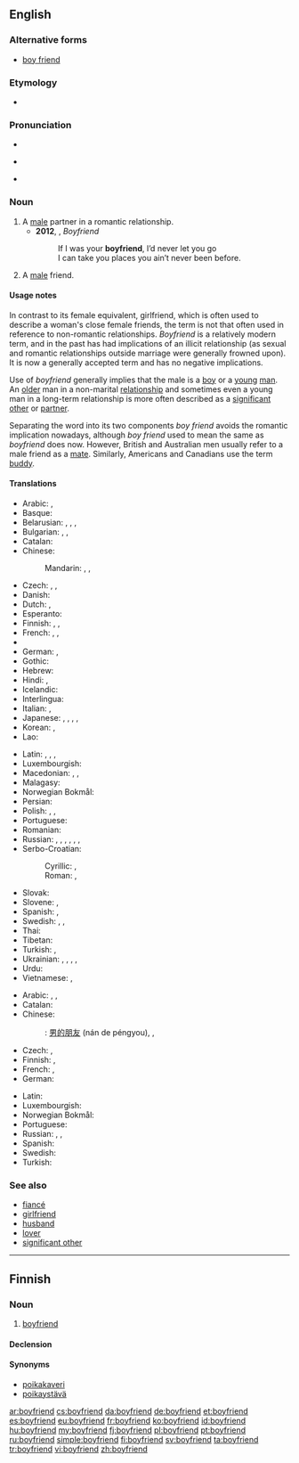 ==English==

===Alternative forms===
* [[boy friend]] {{qualifier|dated}}

===Etymology===
* {{compound|boy|friend}}

===Pronunciation===
* {{IPA|/ˈbɔɪ.ˌfrɛnd/|lang=en}}
* {{a|US}} {{IPA|/ˈbɔɪ.ˌfrɛnd/|/ˈbɔɪ.ˌfrɪnd/}}
* {{audio|En-us-boyfriend.ogg|Audio (US)}}

===Noun===
{{en-noun}}

# A [[male]] partner in a romantic relationship.
#* '''2012''', {{w|Justin Bieber}}, ''Boyfriend''
#*: If I was your '''boyfriend''', I’d never let you go<br>I can take you places you ain’t never been before.
# A [[male]] friend.

====Usage notes====
In contrast to its female equivalent, girlfriend, which is often used to describe a woman's close female friends, the term is not that often used in reference to non-romantic relationships. ''Boyfriend'' is a relatively modern term, and in the past has had implications of an illicit relationship (as sexual and romantic relationships outside marriage were generally frowned upon). It is now a generally accepted term and has no negative implications.

Use of ''boyfriend'' generally implies that the male is a [[boy]] or a [[young]] [[man]]. An [[old]]er man in a non-marital [[relationship]] and sometimes even a young man in a long-term relationship is more often described as a [[significant other]] or [[partner]].

Separating the word into its two components ''boy friend'' avoids the romantic implication nowadays, although ''boy friend'' used to mean the same as ''boyfriend'' does now. However, British and Australian men usually refer to a male friend as a [[mate]]. Similarly, Americans and Canadians use the term [[buddy]].

====Translations====
{{trans-top|male partner in a romantic relationship.}}
* Arabic: {{t-|ar|خليل|m|tr=xalīl}}, {{t+|ar|رفيق|m|tr=rafīq}}
* Basque: {{t+|eu|mutil-lagun}}
* Belarusian: {{t-|be|каханак|m|tr=kaxának|sc=Cyrl}}, {{t-|be|хлопец|m|tr=xlópec|sc=Cyrl}}, {{t-|be|сябар|m|tr=sjábar|sc=Cyrl}}, {{t-|be|прыяцель|m|tr=pryjácel’|sc=Cyrl}}
* Bulgarian: {{t+|bg|гадже|n|tr=gádže}} {{qualifier|boyfriend or girlfriend}}, {{t+|bg|приятел|m|tr=prijátel|sc=Cyrl}}, {{t+|bg|момче|n|tr=momčé|sc=Cyrl}}
* Catalan: {{t-|ca|xicot|m}}
* Chinese:
*: Mandarin: {{t-|cmn|男朋友|tr=nánpéngyou|sc=Hani}}, {{qualifier|boyfriend or [[girlfriend]]}} {{t|cmn|對象|sc=Hani}}, {{t|cmn|对象|tr=duìxiàng|sc=Hani}}
* Czech: {{t+|cs|přítel|m}}, {{t+|cs|kluk|m}}, {{t+|cs|milenec|m}}
* Danish: {{t+|da|kæreste}}
* Dutch: {{t+|nl|vriend|m}}, {{t+|nl|lief|n}}
* Esperanto: {{t-|eo|koramiko}}
* Finnish: {{t+|fi|poikaystävä}}, {{t-|fi|poikakaveri}} {{qualifier|boy}}, {{t+|fi|miesystävä}} {{qualifier|adult}}
* French: {{t+|fr|chum|m}} {{qualifier|Quebec}}, {{t+|fr|copain|m}}, {{t+|fr|petit ami|m}}
* {{trreq|Georgian}}
* German: {{t+|de|Freund|m}}, {{t-|de|Boyfriend|m}}
* Gothic: {{tø|got|𐌷𐌿𐌻𐌸𐌰|m|tr=hulþa|sc=Goth}}
* Hebrew: {{t+|he|חבר|m|tr=khaver}}
* Hindi: {{t-|hi|बॉयफ़्रेंड|m|tr=boyfreṇḍ|sc=Deva}}, {{t-|hi|बॉयफ्रेंड|m|tr=boyfreṇḍ, boyphreṇḍ|sc=Deva}}
* Icelandic: {{t+|is|kærasti|m}}
* Interlingua: {{t|ia|nuptio}}
* Italian: {{t+|it|ragazzo|m}}, {{t+|it|fidanzato|m}}
* Japanese: {{t-|ja|カレ|tr=kare}}<!--Don't remove! it's correct. by User:Carl Daniels-->, {{t+|ja|彼|tr=[[かれ]], [[kare]]}} {{qualifier|it has two meanings, a fiance and he(pronoun).}}, {{t-|ja|彼氏|tr=[[かれし]], [[kareshi]]}}, {{t-|ja|カレシ|tr=kareshi}} <!--Don't remove! it's correct. by User:Carl Daniels -->, {{t-|ja|ボーイフレンド|tr=bōifurendo}}
* Korean: {{t-|ko|남자친구|tr=namja-chingu|sc=Hang}}, {{t-|ko|보이프렌드|tr=boipeurendeu|sc=Kore}}
* Lao: {{t-|lo|ຜູ້ບ່າວ|tr=phuu-baao|sc=Laoo}}
{{trans-mid}}
* Latin: {{t+|la|amans}}, {{t-|la|amator}}, {{t-|la|amiculus}}, {{t+|la|amicus}}
* Luxembourgish: {{t+|lb|Frënd|m}}
* Macedonian: {{t-|mk|момче|n|tr=mómče|sc=Cyrl}}, {{t-|mk|дечко|m|tr=déčko|sc=Cyrl}}, {{t-|mk|пријател|m|tr=prijatel|sc=Cyrl}}
* Malagasy: {{t+|mg|sipa}}
* Norwegian Bokmål: {{t+|nb|kjæreste|m}}
* Persian: {{t-|fa|دوست‌پسر|tr=dust-pesar|sc=fa-Arab}}
* Polish: {{t+|pl|chłopak|m}}, {{qualifier|colloquial, boyfriend or girlfriend}} {{t+|pl|sympatia|f}}, {{t+|pl|przyjaciel|m}}
* Portuguese: {{t+|pt|namorado|m}}
* Romanian: {{t+|ro|prieten|m}}
* Russian: {{t+|ru|кавалер|m|tr=kavalér}}, {{t+|ru|друг|m|tr=drug}}, {{t+|ru|парень|m|tr=páren’}}, {{t+|ru|возлюбленный|m|tr=vozljúblennyj}}, {{t+|ru|бойфренд|m|tr=bojfrɛ́nd}}, {{t+|ru|ухажёр|m|tr=uxažór}}, {{t+|ru|приятель|m|tr=prijátel’|sc=Cyrl}}
* Serbo-Croatian:
*: Cyrillic: {{t-|sh|дечко|m}}, {{t-|sh|пријатељ|m}}
*: Roman: {{t-|sh|dečko|m}}, {{t-|sh|prijatelj|m}}
* Slovak: {{t-|sk|priateľ|m}}
* Slovene: {{t+|sl|fant|m}}, {{t+|sl|prijatelj|m}}
* Spanish: {{t|es|novio|m}}, {{qualifier|[[Chile]]}} {{t|es|pololo|m}}
* Swedish: {{t+|sv|pojkvän}}, {{t+|sv|kille}}, {{t+|sv|käraste|c}}
* Thai: {{t+|th|แฟน|tr=faen|sc=Thai}} {{qualifier|boyfriend or girlfriend}}
* Tibetan: {{t|bo|དགའ་རོགས|sc=Tibt|tr=dga' rogs}}
* Turkish: {{t-|tr|erkek arkadaş}}, {{t+|tr|sevgili}}
* Ukrainian: {{t+|uk|коханий|m|tr=koxányj|sc=Cyrl}}, {{t+|uk|парубок|m|tr=párubok|sc=Cyrl}}, {{t+|uk|хлопець|m|tr=xlópec’|sc=Cyrl}}, {{t+|uk|друг|m|tr=druh|sc=Cyrl}}, {{t-|uk|приятель|m|tr=pryjátel’|sc=Cyrl}}
* Urdu: {{t-|ur|بوایفرینڈ|m|tr=boyfreṇḍ|sc=ur-Arab}}
* Vietnamese: {{t-|vi|bạn trai}}, {{qualifier|also girlfriend; lover}} {{t+|vi|người yêu}}
{{trans-bottom}}

{{trans-top|male friend}}
* Arabic: {{t-|ar|صديق|m|tr=ṣadīq}}, {{t+|ar|رفيق|m|tr=rafīq}}, {{t-|ar|زميل|m|tr=zamīl}}
* Catalan: {{t+|ca|amic|m}}
* Chinese:
*: {{ttbc|Mandarin}}: {{qualifier|male friend}} [[男]][[的]][[朋友]] (nán de péngyou), {{qualifier|buddy}} {{t-|cmn|哥們兒|sc=Hani}}, {{t-|cmn|哥们儿|tr=gēmenr|sc=Hani}}
* Czech: {{t+|cs|přítel|m}}, {{t+|cs|kamarád|m}}
* Finnish: {{t+|fi|kaveri}}, {{t+|fi|ystävä}}
* French: {{t+|fr|ami|m}}, {{t+|fr|copain|m}}
* German: {{t+|de|Freund|m}}
{{trans-mid}}
* Latin: {{t+|la|amicus|m}}
* Luxembourgish: {{t+|lb|Frënd|m}}
* Norwegian Bokmål: {{t+|nb|venn|m}}
* Portuguese: {{t+|pt|amigo|m}}
* Russian: {{t+|ru|друг|m|tr=drug}}, {{t+|ru|приятель|m|tr=prijátel’}}, {{t+|ru|товарищ|m|tr=továrišč}}
* Spanish: {{t+|es|amigo|m}}
* Swedish: {{t-|sv|killkompis|c}}
* Turkish: {{t+|tr|arkadaş}}
{{trans-bottom}}

===See also===
* [[fiancé]]
* [[girlfriend]]
* [[husband]]
* [[lover]]
* [[significant other]]

----

==Finnish==

===Noun===
{{fi-noun}}

# {{rare|lang=fi}} [[#English|boyfriend]]

====Declension====
{{fi-decl-risti|boyfriend|||ä|i=0}}

====Synonyms====
* [[poikakaveri]]
* [[poikaystävä]]

[[ar:boyfriend]]
[[cs:boyfriend]]
[[da:boyfriend]]
[[de:boyfriend]]
[[et:boyfriend]]
[[es:boyfriend]]
[[eu:boyfriend]]
[[fr:boyfriend]]
[[ko:boyfriend]]
[[id:boyfriend]]
[[hu:boyfriend]]
[[my:boyfriend]]
[[fj:boyfriend]]
[[pl:boyfriend]]
[[pt:boyfriend]]
[[ru:boyfriend]]
[[simple:boyfriend]]
[[fi:boyfriend]]
[[sv:boyfriend]]
[[ta:boyfriend]]
[[tr:boyfriend]]
[[vi:boyfriend]]
[[zh:boyfriend]]